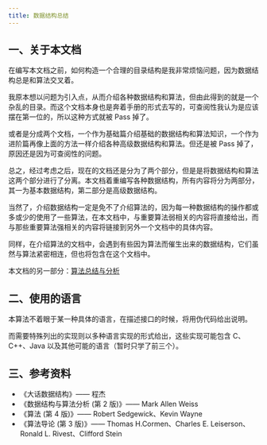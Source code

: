 ```yaml
---
title: 数据结构总结
---
```


## 一、关于本文档

在编写本文档之前，如何构造一个合理的目录结构是我非常烦恼问题，因为数据结构总是和算法交叉着。

我原本想以问题为引入点，从而介绍各种数据结构和算法，但由此得到的就是一个杂乱的目录。而这个文档本身也是奔着手册的形式去写的，可查阅性我认为是应该摆在第一位的，所以这种方式就被 Pass 掉了。

或者是分成两个文档，一个作为基础篇介绍基础的数据结构和算法知识，一个作为进阶篇再像上面的方法一样介绍各种高级数据结构和算法。但还是被 Pass 掉了，原因还是因为可查阅性的问题。

总之，经过考虑之后，现在的文档还是分为了两个部分，但是是将数据结构和算法这两个部分进行了分离。本文档着重编写各种数据结构，所有内容将分为两部分，其一为基本数据结构，第二部分是高级数据结构。

当然了，介绍数据结构一定是免不了介绍算法的，因为每一种数据结构的操作都或多或少的使用了一些算法，在本文档中，与重要算法弱相关的内容将直接给出，而与那些重要算法强相关的内容将链接到另外一个文档中的具体内容。

同样，在介绍算法的文档中，会遇到有些因为算法而催生出来的数据结构，它们虽然与算法紧密相连，但也将包含在这个文档中。

本文档的另一部分：[算法总结与分析](../../算法总结与分析/)



## 二、使用的语言

本算法不着眼于某一种具体的语言，在描述接口的时候，将用伪代码给出说明。

而需要特殊列出的实现则以多种语言实现的形式给出，这些实现可能包含 C、C++、Java 以及其他可能的语言（暂时只学了前三个）。



## 三、参考资料

- 《大话数据结构》—— 程杰
- 《数据结构与算法分析 (第 2 版)》—— Mark Allen Weiss
- 《算法 (第 4 版)》—— Robert Sedgewick、Kevin Wayne
- 《算法导论 (第 3 版)》—— Thomas H.Cormen、Charles E. Leiserson、Ronald L. Rivest、Clifford Stein
